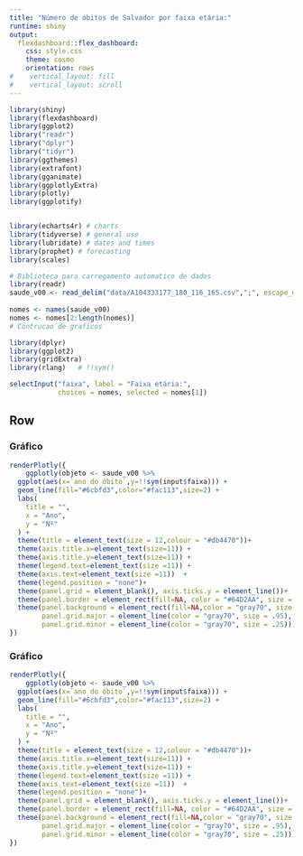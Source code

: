 ```yaml
---
title: "Número de óbitos de Salvador por faixa etária:"
runtime: shiny
output: 
  flexdashboard::flex_dashboard:
    css: style.css
    theme: cosmo
    orientation: rows
#    vertical_layout: fill
#    vertical_layout: scroll
---
```




```r
library(shiny)
library(flexdashboard)
library(ggplot2)
library("readr")
library("dplyr")
library("tidyr")
library(ggthemes)
library(extrafont)
library(gganimate)
library(ggplotlyExtra)
library(plotly)
library(ggplotify)


library(echarts4r) # charts
library(tidyverse) # general use
library(lubridate) # dates and times
library(prophet) # forecasting
library(scales)

# Biblioteca para carregamento automatico de dados 
library(readr)
saude_v00 <- read_delim("data/A104333177_180_116_165.csv",";", escape_double = FALSE, locale = locale(encoding = "ISO-8859-1"),trim_ws = TRUE)
  
nomes <- names(saude_v00)
nomes <- nomes[2:length(nomes)]
# Contrucao de graficos

library(dplyr)
library(ggplot2)
library(gridExtra)
library(rlang)   # !!sym()

```



```r
selectInput("faixa", label = "Faixa etária:",
            choices = nomes, selected = nomes[1])
```
Row
---------------------------------------------------------------
### Gráfico 
```r
renderPlotly({
	ggplotly(objeto <- saude_v00 %>% 
  ggplot(aes(x=`ano do óbito`,y=!!sym(input$faixa))) +
  geom_line(fill="#6cbfd3",color="#fac113",size=2) +
  labs(
    title = "",
    x = "Ano",
    y = "Nº"
  ) +
  theme(title = element_text(size = 12,colour = "#db4470"))+
  theme(axis.title.x=element_text(size=11)) +
  theme(axis.title.y=element_text(size=11)) +
  theme(legend.text=element_text(size =11)) +
  theme(axis.text=element_text(size =11))  +
  theme(legend.position = "none")+
  theme(panel.grid = element_blank(), axis.ticks.y = element_line())+
  theme(panel.border = element_rect(fill=NA, color = "#64D2AA", size = 2))+
  theme(panel.background = element_rect(fill=NA,color = "gray70", size = 2),
        panel.grid.major = element_line(color = "gray70", size = .95),
        panel.grid.minor = element_line(color = "gray70", size = .25)))
})
```

### Gráfico {.mobile}
```r
renderPlotly({
	ggplotly(objeto <- saude_v00 %>% 
  ggplot(aes(x=`ano do óbito`,y=!!sym(input$faixa))) +
  geom_line(fill="#6cbfd3",color="#fac113",size=2) +
  labs(
    title = "",
    x = "Ano",
    y = "Nº"
  ) +
  theme(title = element_text(size = 12,colour = "#db4470"))+
  theme(axis.title.x=element_text(size=11)) +
  theme(axis.title.y=element_text(size=11)) +
  theme(legend.text=element_text(size =11)) +
  theme(axis.text=element_text(size =11))  +
  theme(legend.position = "none")+
  theme(panel.grid = element_blank(), axis.ticks.y = element_line())+
  theme(panel.border = element_rect(fill=NA, color = "#64D2AA", size = 2))+
  theme(panel.background = element_rect(fill=NA,color = "gray70", size = 2),
        panel.grid.major = element_line(color = "gray70", size = .95),
        panel.grid.minor = element_line(color = "gray70", size = .25)))
})
```